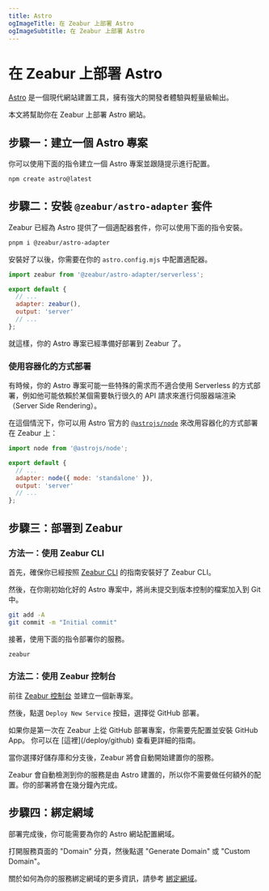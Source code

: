 ```yaml
---
title: Astro
ogImageTitle: 在 Zeabur 上部署 Astro
ogImageSubtitle: 在 Zeabur 上部署 Astro
---
```


# 在 Zeabur 上部署 Astro

[Astro](https://astro.build/) 是一個現代網站建置工具，擁有強大的開發者體驗與輕量級輸出。

本文將幫助你在 Zeabur 上部署 Astro 網站。

## 步驟一：建立一個 Astro 專案

你可以使用下面的指令建立一個 Astro 專案並跟隨提示進行配置。

```bash
npm create astro@latest
```

## 步驟二：安裝 `@zeabur/astro-adapter` 套件

Zeabur 已經為 Astro 提供了一個適配器套件，你可以使用下面的指令安裝。

```bash
pnpm i @zeabur/astro-adapter
```

安裝好了以後，你需要在你的 `astro.config.mjs` 中配置適配器。

```javascript
import zeabur from '@zeabur/astro-adapter/serverless';

export default {
  // ...
  adapter: zeabur(),
  output: 'server'
  // ...
};
```

就這樣，你的 Astro 專案已經準備好部署到 Zeabur 了。

### 使用容器化的方式部署

有時候，你的 Astro 專案可能一些特殊的需求而不適合使用 Serverless 的方式部署，例如他可能依賴於某個需要執行很久的 API 請求來進行伺服器端渲染（Server Side Rendering）。

在這個情況下，你可以用 Astro 官方的 [`@astrojs/node`](https://docs.astro.build/en/guides/integrations-guide/node/) 來改用容器化的方式部署在 Zeabur 上：

```js
import node from '@astrojs/node';

export default {
  // ...
  adapter: node({ mode: 'standalone' }),
  output: 'server'
  // ...
};
```

## 步驟三：部署到 Zeabur

### 方法一：使用 Zeabur CLI

首先，確保你已經按照 [Zeabur CLI](/deploy/deploy-in-cli) 的指南安裝好了 Zeabur CLI。

然後，在你剛初始化好的 Astro 專案中，將尚未提交到版本控制的檔案加入到 Git 中。

```bash
git add -A
git commit -m "Initial commit"
```

接著，使用下面的指令部署你的服務。

```bash
zeabur
```

### 方法二：使用 Zeabur 控制台

前往 [Zeabur 控制台](https://dash.zeabur.com) 並建立一個新專案。

然後，點選 `Deploy New Service` 按鈕，選擇從 GitHub 部署。

<Callout>
    如果你是第一次在 Zeabur 上從 GitHub 部署專案，你需要先配置並安裝 GitHub App。
    你可以在 [這裡](/deploy/github) 查看更詳細的指南。
</Callout>

當你選擇好儲存庫和分支後，Zeabur 將會自動開始建置你的服務。

Zeabur 會自動檢測到你的服務是由 Astro 建置的，所以你不需要做任何額外的配置。你的部署將會在幾分鐘內完成。

## 步驟四：綁定網域

部署完成後，你可能需要為你的 Astro 網站配置網域。

打開服務頁面的 "Domain" 分頁，然後點選 "Generate Domain" 或 "Custom Domain"。

關於如何為你的服務綁定網域的更多資訊，請參考 [綁定網域](/deploy/domain-binding)。
